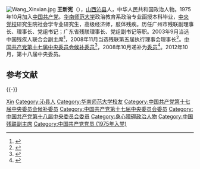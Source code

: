 [[File:Wang_Xinxian.jpg|thumb]]
'''王新宪'''（{{bd|1954年|11月||catIdx=W王}}），[[山西|山西]][[沁县|沁县]]人，中华人民共和国政治人物。1975年10月加入[[中国共产党|中国共产党]]。[[华南师范大学|华南师范大学]]政治教育系政治专业函授本科毕业，[[中央党校|中央党校]]研究生院社会学专业研究生，高级经济师，肢体残疾。历任广州市残联副理事长、理事长、党组书记；广东省残联理事长、党组副书记等职。2003年9月当选中国残疾人联合会副主席<ref>{{cite web|accessdate=2012-02-25|url=http://old.1203.org/ShowArticle.asp?ArticleID=913|title=中国残联第四次全国代表大会在京隆重召开|publisher=残疾人在线}}{{dead link|date=2018年1月 |bot=InternetArchiveBot |fix-attempted=yes }}</ref>，2008年11月当选残联第五届执行理事会理事长<ref>{{cite web|accessdate=2012-02-25|url=http://news.xinhuanet.com/newscenter/2008-11/13/content_10353858.htm|title=残联五大选举产生中国残联新一届领导机构|publisher=[[新华网|新华网]]|archive-date=2010-03-12|archive-url=https://web.archive.org/web/20100312010826/http://news.xinhuanet.com/newscenter/2008-11/13/content_10353858.htm|dead-url=no}}</ref>。[[中国共产党第十七届中央委员会候补委员列表|中国共产党第十七届中央委员会候补委员]]<ref>{{cite web|accessdate=2012-02-25|url=http://news.xinhuanet.com/misc/2007-10/21/content_6917428.htm|title=中国共产党第十七届中央委员会候补委员名单|publisher=[[新华网|新华网]]|archive-date=2007-10-22|archive-url=https://web.archive.org/web/20071022015734/http://news.xinhuanet.com/misc/2007-10/21/content_6917428.htm|dead-url=no}}</ref>，2008年10月递补为[[中国共产党第十七届中央委员会委员列表|委员]]<ref>{{cite web|accessdate=2012-02-25|url=http://news.sina.com.cn/o/2008-10-13/021014565538s.shtml|title=递补王新宪为中央委员|publisher=[[新浪网|新浪网]]|archive-date=2016-03-04|archive-url=https://web.archive.org/web/20160304084059/http://news.sina.com.cn/o/2008-10-13/021014565538s.shtml|dead-url=no}}</ref>。2012年10月，第十八届中央委员。

==参考文献==
{{reflist|3}}

{{-}}
{{start box}}
{{s-civ}}
{{s-before|[[汤小泉|汤小泉]]}}
{{s-title|[[中国残疾人联合会|中国残疾人联合会]]执行理事会理事长|2008年11月—}}
{{s-inc}}
{{end box}}

{{Authority control}}
{{DEFAULTSORT:Wang王}}
[[Category:王姓|Xin]]
[[Category:沁县人|Category:沁县人]]
[[Category:华南师范大学校友|Category:华南师范大学校友]]
[[Category:中国共产党第十七届中央委员会候补委员|Category:中国共产党第十七届中央委员会候补委员]]
[[Category:中国共产党第十七届中央委员会委员|Category:中国共产党第十七届中央委员会委员]]
[[Category:中国共产党第十八届中央委员会委员|Category:中国共产党第十八届中央委员会委员]]
[[Category:身心障碍政治人物|Category:身心障碍政治人物]]
[[Category:中国残联副主席|Category:中国残联副主席]]
[[Category:中国共产党党员_(1975年入党)|Category:中国共产党党员 (1975年入党)]]
